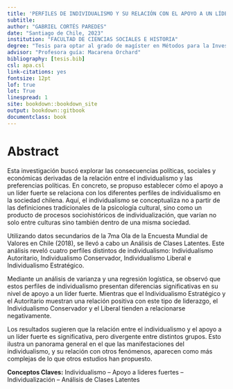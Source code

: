 ```yaml
---
title: 'PERFILES DE INDIVIDUALISMO Y SU RELACIÓN CON EL APOYO A UN LÍDER FUERTE EN LA SOCIEDAD CHILENA'
subtitle:
author: "GABRIEL CORTÉS PAREDES"
date: "Santiago de Chile, 2023"
institution: "FACULTAD DE CIENCIAS SOCIALES E HISTORIA"
degree: "Tesis para optar al grado de magíster en Métodos para la Investigación Social"
advisor: "Profesora guía: Macarena Orchard"
bibliography: [tesis.bib]
csl: apa.csl
link-citations: yes
fontsize: 12pt
lof: true
lot: True
linespread: 1
site: bookdown::bookdown_site
output: bookdown::gitbook
documentclass: book
---
```


# Abstract {-}

Esta investigación buscó explorar las consecuencias políticas, sociales y económicas derivadas de la relación entre el individualismo y las preferencias políticas. En concreto, se propuso establecer cómo el apoyo a un líder fuerte se relaciona con los diferentes perfiles de individualismo en la sociedad chilena. Aquí, el individualismo se conceptualiza no a partir de las definiciones tradicionales de la psicología cultural, sino como un producto de procesos sociohistóricos de individualización, que varían no solo entre culturas sino también dentro de una misma sociedad.

 Utilizando datos secundarios de la 7ma Ola de la Encuesta Mundial de Valores en Chile (2018), se llevó a cabo un Análisis de Clases Latentes. Este análisis reveló cuatro perfiles distintos de individualismo: Individualismo Autoritario, Individualismo Conservador, Individualismo Liberal e Individualismo Estratégico. 

 Mediante un análisis de varianza y una regresión logística, se observó que estos perfiles de individualismo presentan diferencias significativas en su nivel de apoyo a un líder fuerte. Mientras que el Individualismo Estratégico y el Autoritario muestran una relación positiva con este tipo de liderazgo, el Individualismo Conservador y el Liberal tienden a relacionarse negativamente.

 Los resultados sugieren que la relación entre el individualismo y el apoyo a un líder fuerte es significativa, pero divergente entre distintos grupos. Esto ilustra un panorama general en el que las manifestaciones del individualismo, y su relación con otros fenómenos, aparecen como más complejas de lo que otros estudios han propuesto.
 
 **Conceptos Claves:** Individualismo -- Apoyo a lideres fuertes -- Individualización -- Análisis de Clases Latentes

